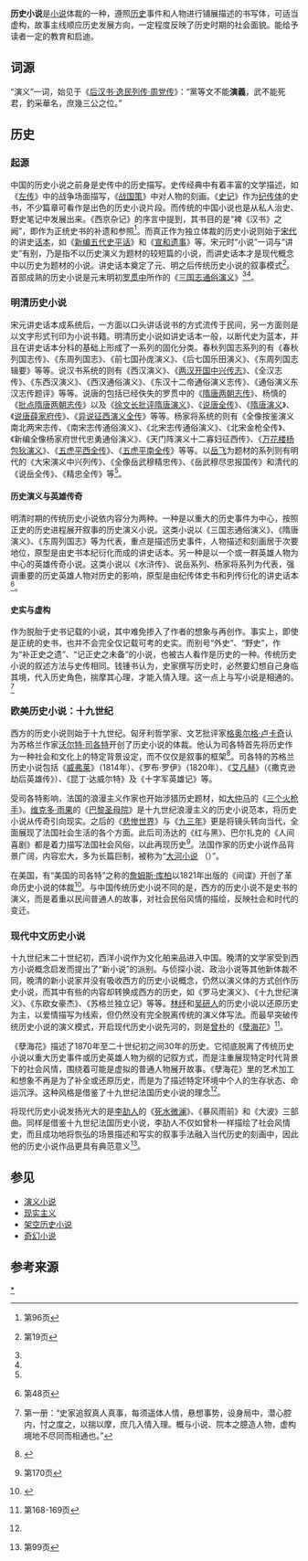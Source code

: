 '''历史小说'''是[[小说|小说]]体裁的一种，遵照[[历史|历史]]事件和人物进行铺展描述的书写体，可适当虚构，故事主线顺应历史发展方向，一定程度反映了历史时期的社会面貌。能给予读者一定的教育和启迪。
==词源==
“演义”一词，始见于《[[s:後漢書/卷83#周黨|后汉书·逸民列传·周党传]]》：“黨等文不能'''演義'''，武不能死君，釣采華名，庶幾三公之位。”
==历史==
===起源===
中国的历史小说之前身是史传中的历史描写。史传经典中有着丰富的文学描述，如《[[左传|左传]]》中的战争场面描写，《[[战国策|战国策]]》中对人物的刻画。《[[史记|史记]]》作为[[纪传体|纪传体]]的史书，不少篇章可看作是出色的历史小说片段。而传统的中国小说也是从私人治史、野史笔记中发展出来。《西京杂记》的序言中提到，其书目的是“裨《汉书》之阙”，即作为正统史书的补遗和参照<ref name="sss">{{cite book | title = 《20世纪三四十年代中国小说叙事》|author=張中良,秦弓|publisher=秀威資訊科技股份有限公司| year = 2004年|isbn=9789867614513}}第96页</ref>。而真正作为独立体裁的历史小说则始于[[宋代|宋代]]的讲史[[话本|话本]]，如《[[新编五代史平话|新编五代史平话]]》和《[[宣和遗事|宣和遗事]]》等。宋元时“小说”一词与“讲史”有别，乃是指不以历史演义为题材的较短篇的小说，而讲史话本才是现代概念中以历史为题材的小说。讲史话本奠定了元、明之后传统历史小说的叙事模式<ref name="ldc">{{cite book | title = 《古代白话小说形态发展史论》|author=鲁德才|publisher=南开大学出版社; 第1版| year = 2002年|isbn=9787310018253}}第19页</ref>。首部成熟的历史小说是元末明初[[罗贯中|罗贯中]]所作的《[[三国志通俗演义|三国志通俗演义]]》<ref name="sss"/><ref name="ylf"/>。

===明清历史小说===
宋元讲史话本成系统后，一方面以口头讲话说书的方式流传于民间，另一方面则是以文字形式刊印为小说书籍。明清历史小说如讲史话本一般，以断代史为蓝本，并且在讲史话本分科的基础上形成了一系列的固化分类。春秋列国志系列的有《春秋列国志传》、《东周列国志》、《前七国孙庞演义》、《后七国乐田演义》、《东周列国志辑要》等等。说汉书系统的则有《西汉演义》、《[[两汉开国中兴传志|两汉开国中兴传志]]》、《全汉志传》、《东西汉演义》、《西汉通俗演义》、《东汉十二帝通俗演义志传》、《通俗演义东汉志传题评》等等。说唐的包括已经佚失的罗贯中的《[[隋唐两朝志传|隋唐两朝志传]]》、杨慎的《[[批点隋唐两朝志传|批点隋唐两朝志传]]》以及《[[徐文长批评隋唐演义|徐文长批评隋唐演义]]》、《[[说唐全传|说唐全传]]》、《[[隋唐演义|隋唐演义]]》、《[[说唐薛家府传|说唐薛家府传]]》、《[[异说征西演义全传|异说征西演义全传]]》等等。杨家将系统的则有《全像按鉴演义南北两宋志传、《南宋志传通俗演义》、《北宋志传通俗演义》、《北宋金枪全传》、《新编全像杨家府世代忠勇通俗演义》、《天门阵演义十二寡妇征西传》、《[[万花楼杨包狄演义|万花楼杨包狄演义]]》、《[[五虎平西全传|五虎平西全传]]》、《[[五虎平南全传|五虎平南全传]]》等等。以[[岳飞|岳飞]]为题材的系列则有明代的《大宋演义中兴列传》、《全像岳武穆精忠传》、《岳武穆尽忠报国传》和清代的《说岳全传》、《精忠全传》等<ref name="ldc"/>。

====历史演义与英雄传奇====
明清时期的传统历史小说依内容分为两种。一种是以重大的历史事件为中心，按照正史的历史进程展开叙事的历史演义小说。这类小说以《三国志通俗演义》、《隋唐演义》、《东周列国志》等为代表，重点是描述历史事件，人物描述和刻画居于次要地位，原型是由史书本纪衍化而成的讲史话本。另一种是以一个或一群英雄人物为中心的英雄传奇小说。这类小说以《水浒传》、说岳系列、杨家将系列为代表，强调重要的历史英雄人物对历史的影响，原型是由纪传体史书和列传衍化的讲史话本<ref name="ldc_p48">{{cite book | title = 《古代白话小说形态发展史论》|author=鲁德才|publisher=南开大学出版社; 第1版| year = 2002年|isbn=9787310018253}}第48页</ref>。

====史实与虚构====
作为脱胎于史书记载的小说，其中难免掺入了作者的想象与再创作。事实上，即使是正统的史书，也并不会完全仅记载可考的史实。而别号“外史”、“野史”，作为“补正史之遗”、“记正史之未备”的小说，也被古人看作是历史的一种。传统历史小说的叙述方法与史传相同。钱锺书认为，史家撰写历史时，必然要幻想自己身临其境，代入历史角色，揣摩其心理，才能入情入理。这一点上与写小说是相通的。<ref>{{cite book | title =管锥编 | author =钱锺书 | publisher =中华书局 |year = 1979年}}第一册：“史家追叙真人真事，每须遥体人情，悬想事势，设身局中，潜心腔内，忖之度之，以揣以摩，庶几入情入理。概与小说、院本之臆造人物，虚构境地不尽同而相通也。”</ref>

===欧美历史小说：十九世纪===
西方的历史小说则始于十九世纪。匈牙利哲学家、文艺批评家[[格奥尔格·卢卡奇|格奥尔格·卢卡奇]]认为苏格兰作家[[沃尔特·司各特|沃尔特·司各特]]开创了历史小说的体裁。他认为司各特首先将历史作为一种社会和文化上的特定背景设定，而不仅仅是叙事的框架<ref>{{cite book | author = Lukacs, Georg |year=1969 | title= ''The Historical Novel'' |publisher =  Penguin Books | pages = 15-29}}</ref>。司各特的苏格兰历史小说包括《[[威弗莱|威弗莱]]》（1814年）、《罗布·罗伊》（1820年）、《[[艾凡赫|艾凡赫]]》（《撒克逊劫后英雄传》）、《昆丁·达威尔特》及《十字军英雄记》等。

受司各特影响，法国的浪漫主义作家也开始涉猎历史题材，如[[大仲马|大仲马]]的《[[三个火枪手|三个火枪手]]》。[[维克多·雨果|维克多·雨果]]的《[[巴黎圣母院|巴黎圣母院]]》是十九世纪浪漫主义的历史小说范本，将历史小说从传奇引向现实。之后的《[[悲惨世界|悲惨世界]]》与《[[九三年|九三年]]》更是将镜头转向当代，全面展现了法国社会生活的各个方面。此后司汤达的《红与黑》、巴尔扎克的《人间喜剧》都是着力描写法国社会风俗，以此再现历史<ref name="ylf2">{{cite book | title = 《流動的瞬間: 晚清與五四文學關係論》|author=楊聯芬|publisher=秀威資訊科技股份有限公司| year = 2006年|isbn=9789867080455}}第170页</ref>。法国作家的历史小说作品背景广阔，内容宏大，多为长篇巨制，被称为“[[大河小说|大河小说]] （{{lang-fr|roman-fleuve}}）”。

在美国，有“美国的司各特”之称的[[詹姆斯·库柏|詹姆斯·库柏]]以1821年出版的《间谍》开创了革命历史小说的体裁<ref>{{cite journal | title = 再论美国本土主题作家詹姆斯·库柏及其作品 | author = 傅艺, 周晶志 | journal =宜春学院学报 | volume = 第30卷第1期 | year=2008年 }}</ref>。与中国传统历史小说不同的是，西方的历史小说不是史书的演义，而是着重以民间普通人的故事，对社会民俗风情的描绘，反映社会和时代的变迁。

===现代中文历史小说===
十九世纪末二十世纪初，西洋小说作为文化舶来品进入中国。晚清的文学家受到西方小说概念启发而提出了“新小说”的派别。与侦探小说、政治小说等其他新体裁不同，晚清的新小说家并没有吸收西方的历史小说概念，仍然以演义体的方式创作历史小说，而其中有些的内容却转换成西方的历史，如《罗马史演义》、《十九世纪演义》、《东欧女豪杰》、《苏格兰独立记》等等。[[林纾|林纾]]和[[吴研人|吴研人]]的历史小说以还原历史为主，以爱情描写为线索，但仍然没有完全脱离传统的演义体写法。而最早突破传统历史小说的演义模式，开启现代历史小说先河的，则是[[曾朴|曾朴]]的《[[孽海花|孽海花]]》<ref name="ylf3">{{cite book | title = 《流動的瞬間: 晚清與五四文學關係論》|author=楊聯芬|publisher=秀威資訊科技股份有限公司| year = 2006年|isbn=9789867080455}}第168-169页</ref>。

《孽海花》描述了1870年至二十世纪初之间30年的历史。它彻底脱离了传统历史小说以重大历史事件或历史英雄人物为纲的记叙方式，而是注重展现特定时代背景下的社会风情，围绕着可能是虚拟的普通人物展开故事。《孽海花》里的艺术加工和想象不再是为了补全或还原历史，而是为了描述特定环境中个人的生存状态、命运沉浮。这种风格是借鉴了十九世纪法国历史小说的理念<ref name="ylf3"/>。

将现代历史小说发扬光大的是[[李劼人|李劼人]]的《[[死水微澜|死水微澜]]》、《暴风雨前》和《大波》三部曲。同样是借鉴十九世纪法国历史小说，李劼人不仅如曾朴一样描绘了社会风情史，而且成功地将恢弘的场景描述和写实的叙事手法融入当代历史的刻画中，因此他的历史小说作品更具有典范意义<ref name="sss2">{{cite book | title = 《20世纪三四十年代中国小说叙事》|author=張中良,秦弓|publisher=秀威資訊科技股份有限公司| year = 2004年|isbn=9789867614513}}第99页</ref>。

==参见==
*[[演义小说|演义小说]]
*[[现实主义|现实主义]]
*[[架空历史小说|架空历史小说]]
*[[奇幻小说|奇幻小说]]

==参考来源==
{{reflist|2}}
{{Wikisourcecat|演义}}
[[Category:歷史小說|*]]